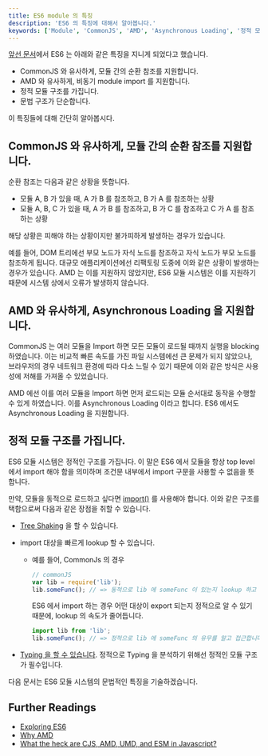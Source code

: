 ```yaml
---
title: ES6 module 의 특징
description: 'ES6 의 특징에 대해서 알아봅니다.'
keywords: ['Module', 'CommonJS', 'AMD', 'Asynchronous Loading', '정적 모듈']
---
```


[앞선 문서](./before-es6)에서 ES6 는 아래와 같은 특징을 지니게 되었다고 했습니다.

- CommonJS 와 유사하게, 모듈 간의 순환 참조를 지원합니다.
- AMD 와 유사하게, 비동기 module import 를 지원합니다.
- 정적 모듈 구조를 가집니다.
- 문법 구조가 단순합니다.

이 특징들에 대해 간단히 알아봅시다.

## CommonJS 와 유사하게, 모듈 간의 순환 참조를 지원합니다.

순환 참조는 다음과 같은 상황을 뜻합니다.

- 모듈 A, B 가 있을 때, A 가 B 를 참조하고, B 가 A 를 참조하는 상황
- 모듈 A, B, C 가 있을 때, A 가 B 를 참조하고, B 가 C 를 참조하고 C 가 A 를 참조하는 상황

해당 상황은 피해야 하는 상황이지만 불가피하게 발생하는 경우가 있습니다.

예를 들어, DOM 트리에선 부모 노드가 자식 노드를 참조하고 자식 노드가 부모 노드를 참조하게 됩니다.
대규모 애플리케이션에선 리팩토링 도중에 이와 같은 상황이 발생하는 경우가 있습니다.
AMD 는 이를 지원하지 않았지만, ES6 모듈 시스템은 이를 지원하기 때문에 시스템 상에서 오류가 발생하지 않습니다.

## AMD 와 유사하게, Asynchronous Loading 을 지원합니다.

CommonJS 는 여러 모듈을 Import 하면 모든 모듈이 로드될 때까지 실행을 blocking 하였습니다.
이는 비교적 빠른 속도를 가진 파일 시스템에선 큰 문제가 되지 않았으나,
브라우저의 경우 네트워크 환경에 따라 다소 느릴 수 있기 때문에 이와 같은 방식은 사용성에 저해를 가져올 수 있었습니다.

AMD 에선 이를 여러 모듈을 Import 하면 먼저 로드되는 모듈 순서대로 동작을 수행할 수 있게 하였습니다. 이를 Asynchronous Loading 이라고 합니다.
ES6 에서도 Asynchronous Loading 을 지원합니다.

## 정적 모듈 구조를 가집니다.

ES6 모듈 시스템은 정적인 구조를 가집니다. 이 말은 ES6 에서 모듈을 항상 top level 에서 import 해야 함을 의미하며 조건문 내부에서 import 구문을 사용할 수 없음을 뜻합니다.

만약, 모듈을 동적으로 로드하고 싶다면 [import()](https://developer.mozilla.org/en-US/docs/Web/JavaScript/Reference/Operators/import) 를 사용해야 합니다.
이와 같은 구조를 택함으로써 다음과 같은 장점을 취할 수 있습니다.

- [Tree Shaking](https://webpack.js.org/guides/tree-shaking/) 을 할 수 있습니다.
- import 대상을 빠르게 lookup 할 수 있습니다.

  - 예를 들어, CommonJs 의 경우

    ```js
    // commonJS
    var lib = require('lib');
    lib.someFunc(); // => 동적으로 lib 에 someFunc 이 있는지 lookup 하고 접근합니다.
    ```

    ES6 에서 import 하는 경우 어떤 대상이 export 되는지 정적으로 알 수 있기 때문에, lookup 의 속도가 줄어듭니다.

    ```js
    import lib from 'lib';
    lib.someFunc(); // => 정적으로 lib 에 someFunc 의 유무를 알고 접근합니다.
    ```

- [Typing 을 할 수 있습니다](https://www.typescriptlang.org/). 정적으로 Typing 을 분석하기 위해선 정적인 모듈 구조가 필수입니다.

다음 문서는 ES6 모듈 시스템의 문법적인 특징을 기술하겠습니다.

## Further Readings

- [Exploring ES6](https://exploringjs.com/es6/ch_modules.html#static-module-structure)
- [Why AMD](https://requirejs.org/docs/whyamd.html)
- [What the heck are CJS, AMD, UMD, and ESM in Javascript?](https://dev.to/ahferroin7/comment/da02)
